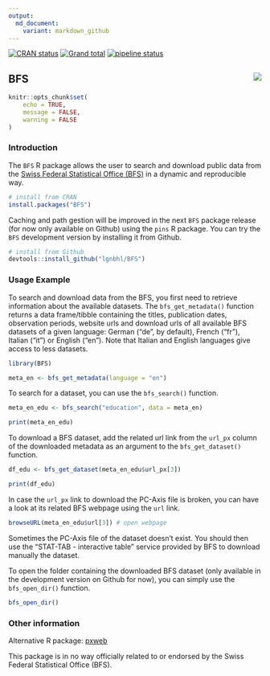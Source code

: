 ```yaml
---
output:
  md_document:
    variant: markdown_github
---
```


<!-- badges: start -->
[![CRAN status](https://www.r-pkg.org/badges/version/BFS)](https://CRAN.R-project.org/package=BFS)
[![Grand total](http://cranlogs.r-pkg.org/badges/grand-total/BFS)](https://cran.r-project.org/package=BFS)
[![pipeline status](https://gitlab.com/lgnbhl/BFS/badges/master/pipeline.svg)](https://gitlab.com/lgnbhl/BFS/pipelines)
<!-- badges: end -->

## BFS <img src="man/figures/logo.png" align="right" />

```r
knitr::opts_chunk$set(
	echo = TRUE,
	message = FALSE,
	warning = FALSE
)
```

### Introduction

The `BFS` R package allows the user to search and download public data from the 
[Swiss Federal Statistical Office (BFS)](https://www.bfs.admin.ch/bfs/en/home.html){target="_blank"}
in a dynamic and reproducible way.

```r
# install from CRAN
install.packages("BFS")
```

Caching and path gestion will be improved in the next `BFS` package release (for now only available on Github) using the `pins` R package. You can try the `BFS` development version by installing it from Github.

```r
# install from Github
devtools::install_github("lgnbhl/BFS")
```

### Usage Example

To search and download data from the BFS, you first need to retrieve information about the available datasets. The `bfs_get_metadata()` function returns a data frame/tibble containing the titles, publication dates, observation periods, website urls and download urls of all available BFS datasets of a given language: German ("de", by default), French ("fr"), Italian ("it") or English ("en"). Note that Italian and English languages give access to less datasets.

```r
library(BFS)

meta_en <- bfs_get_metadata(language = "en")
```

To search for a dataset, you can use the `bfs_search()` function.

```r
meta_en_edu <- bfs_search("education", data = meta_en)

print(meta_en_edu)
```

To download a BFS dataset, add the related url link from the `url_px` column of the downloaded metadata as an argument to the `bfs_get_dataset()` function. 

```r
df_edu <- bfs_get_dataset(meta_en_edu$url_px[3])

print(df_edu)
```

In case the `url_px` link to download the PC-Axis file is broken, you can have a look at its related BFS webpage using the `url` link. 

```r
browseURL(meta_en_edu$url[3]) # open webpage
```

Sometimes the PC-Axis file of the dataset doesn't exist. You should then use the "STAT-TAB - interactive table" service provided by BFS to download manually the dataset.

To open the folder containing the downloaded BFS dataset (only available in the development version on Github for now), you can simply use the `bfs_open_dir()` function.

```r
bfs_open_dir()
```

### Other information

Alternative R package: [pxweb](https://github.com/rOpenGov/pxweb){target="_blank"}

This package is in no way officially related to or endorsed by the Swiss Federal Statistical Office (BFS).
